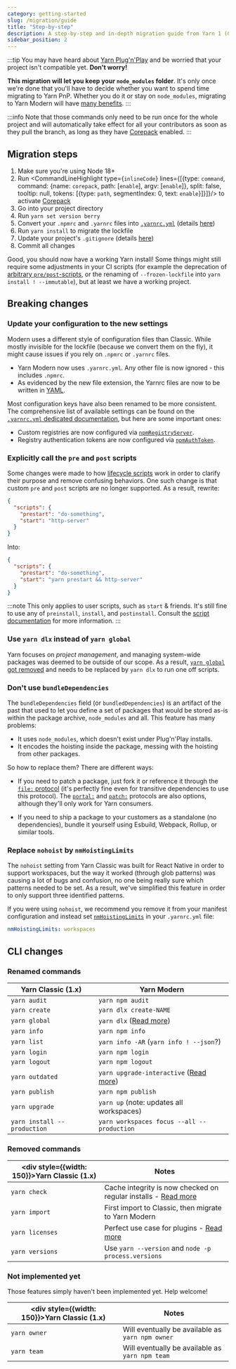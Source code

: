 ```yaml
---
category: getting-started
slug: /migration/guide
title: "Step-by-step"
description: A step-by-step and in-depth migration guide from Yarn 1 (Classic) to Yarn 2 (Berry).
sidebar_position: 2
---
```


:::tip
You may have heard about [Yarn Plug'n'Play](/features/pnp) and be worried that your project isn't compatible yet. **Don't worry!**

**This migration will let you keep your `node_modules` folder**. It's only once we're done that you'll have to decide whether you want to spend time migrating to Yarn PnP. Whether you do it or stay on `node_modules`, migrating to Yarn Modern will have [many benefits](/migration/overview).
:::

:::info
Note that those commands only need to be run once for the whole project and will automatically take effect for all your contributors as soon as they pull the branch, as long as they have [Corepack](https://nodejs.org/api/corepack.html) enabled.
:::

## Migration steps

1. Make sure you're using Node 18+
1. Run <CommandLineHighlight type={`inlineCode`} lines={[{type: `command`, command: {name: `corepack`, path: [`enable`], argv: [`enable`]}, split: false, tooltip: null, tokens: [{type: `path`, segmentIndex: 0, text: `enable`}]}]}/> to activate [Corepack](https://nodejs.org/api/corepack.html)
1. Go into your project directory
1. Run `yarn set version berry`
1. Convert your `.npmrc` and `.yarnrc` files into [`.yarnrc.yml`](/configuration/yarnrc) (details [here](/migration/guide#update-your-configuration-to-the-new-settings))
1. Run `yarn install` to migrate the lockfile
1. Update your project's `.gitignore` (details [here](/getting-started/qa#which-files-should-be-gitignored))
1. Commit all changes

Good, you should now have a working Yarn install! Some things might still require some adjustments in your CI scripts (for example the deprecation of [arbitrary `pre/post`-scripts](/advanced/lifecycle-scripts), or the renaming of `--frozen-lockfile` into `yarn install ! --immutable`), but at least we have a working project.

## Breaking changes

### Update your configuration to the new settings

Modern uses a different style of configuration files than Classic. While mostly invisible for the lockfile (because we convert them on the fly), it might cause issues if you rely on `.npmrc` or `.yarnrc` files.

- Yarn Modern now uses `.yarnrc.yml`. Any other file is now ignored - this includes `.npmrc`.
- As evidenced by the new file extension, the Yarnrc files are now to be written in [YAML](https://en.wikipedia.org/wiki/YAML).

Most configuration keys have also been renamed to be more consistent. The comprehensive list of available settings can be found on the [`.yarnrc.yml` dedicated documentation](/configuration/yarnrc), but here are some important ones:

- Custom registries are now configured via [`npmRegistryServer`](/configuration/yarnrc#npmRegistryServer).
- Registry authentication tokens are now configured via [`npmAuthToken`](/configuration/yarnrc#npmAuthToken).

### Explicitly call the `pre` and `post` scripts

Some changes were made to how [lifecycle scripts](/advanced/lifecycle-scripts) work in order to clarify their purpose and remove confusing behaviors. One such change is that custom `pre` and `post` scripts are no longer supported. As a result, rewrite:

```json
{
  "scripts": {
    "prestart": "do-something",
    "start": "http-server"
  }
}
```

Into:

```json
{
  "scripts": {
    "prestart": "do-something",
    "start": "yarn prestart && http-server"
  }
}
```

:::note
This only applies to user scripts, such as `start` & friends. It's still fine to use any of `preinstall`, `install`, and `postinstall`. Consult the [script documentation](/advanced/lifecycle-scripts) for more information.
:::

### Use `yarn dlx` instead of `yarn global`

Yarn focuses on *project management*, and managing system-wide packages was deemed to be outside of our scope. As a result, [`yarn global` got removed](https://github.com/yarnpkg/berry/issues/821) and needs to be replaced by `yarn dlx` to run one off scripts.

### Don't use `bundleDependencies`

The `bundleDependencies` field (or `bundledDependencies`) is an artifact of the past that used to let you define a set of packages that would be stored as-is within the package archive, `node_modules` and all. This feature has many problems:

- It uses `node_modules`, which doesn't exist under Plug'n'Play installs.
- It encodes the hoisting inside the package, messing with the hoisting from other packages.

So how to replace them? There are different ways:

- If you need to patch a package, just fork it or reference it through the [`file:` protocol](/protocol/file) (it's perfectly fine even for transitive dependencies to use this protocol). The [`portal:`](/protocol/portal) and [`patch:`](/protocol/patch) protocols are also options, although they'll only work for Yarn consumers.

- If you need to ship a package to your customers as a standalone (no dependencies), bundle it yourself using Esbuild, Webpack, Rollup, or similar tools.

### Replace `nohoist` by `nmHoistingLimits`

The `nohoist` setting from Yarn Classic was built for React Native in order to support workspaces, but the way it worked (through glob patterns) was causing a lot of bugs and confusion, no one being really sure which patterns needed to be set. As a result, we've simplified this feature in order to only support three identified patterns.

If you were using `nohoist`, we recommend you remove it from your manifest configuration and instead set [`nmHoistingLimits`](/configuration/yarnrc#nmHoistingLimits) in your `.yarnrc.yml` file:

```yaml
nmHoistingLimits: workspaces
```

## CLI changes

### Renamed commands

| Yarn Classic (1.x) | Yarn Modern |
| --- | --- |
| `yarn audit` | `yarn npm audit` |
| `yarn create` | `yarn dlx create-NAME` |
| `yarn global` | `yarn dlx` ([Read more](#use-yarn-dlx-instead-of-yarn-global)) |
| `yarn info` | `yarn npm info` |
| `yarn list` | `yarn info -AR` (`yarn info ! --json`?) |
| `yarn login` | `yarn npm login` |
| `yarn logout` | `yarn npm logout` |
| `yarn outdated` | `yarn upgrade-interactive` ([Read more](https://github.com/yarnpkg/berry/issues/749)) |
| `yarn publish` | `yarn npm publish` |
| `yarn upgrade` | `yarn up` (note: updates all workspaces) |
| `yarn install --production` | `yarn workspaces focus --all --production` |

### Removed commands

| <div style={{width: 150}}>Yarn Classic (1.x)</div> | Notes |
| ------------------ | ----------------------------- |
| `yarn check`    | Cache integrity is now checked on regular installs - [Read more](https://github.com/yarnpkg/rfcs/pull/106) |
| `yarn import`   | First import to Classic, then migrate to Yarn Modern |
| `yarn licenses` | Perfect use case for plugins - [Read more](https://github.com/yarnpkg/berry/issues/1164) |
| `yarn versions` | Use `yarn --version` and `node -p process.versions` |

### Not implemented yet

Those features simply haven't been implemented yet. Help welcome!

| <div style={{width: 150}}>Yarn Classic (1.x)</div> | Notes |
| ------------------ | ----------------------------- |
| `yarn owner`    | Will eventually be available as `yarn npm owner` |
| `yarn team`     | Will eventually be available as `yarn npm team` |
